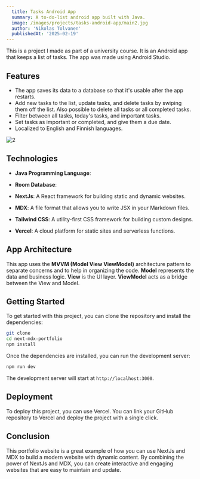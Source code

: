 ```yaml
---
  title: Tasks Android App
  summary: A to-do-list android app built with Java.
  image: /images/projects/tasks-android-app/main2.jpg
  author: 'Nikolas Tolvanen'
  publishedAt: '2025-02-19'
---
```


This is a project I made as part of a university course. It is an Android app
that keeps a list of tasks. The app was made using Android Studio.

## Features

- The app saves its data to a database so that it's usable after the app
  restarts.
- Add new tasks to the list, update tasks, and delete tasks by swiping them off
  the list. Also possible to delete all tasks or all completed tasks.
- Filter between all tasks, today's tasks, and important tasks.
- Set tasks as important or completed, and give them a due date.
- Localized to English and Finnish languages.

<Image
  src='/images/projects/tasks-android-app/screenshots.jpg'
  alt='2'
  width={3062}
  height={2042}
  caption='Mobile view, featuring detail view of a blog post, list view of blog posts, a seamless contact form, and a page to showcase gear with affiliate links.'
  size='lg'
  contained
/>

## Technologies

- **Java Programming Language**:
- **Room Database**:

- **NextJs**: A React framework for building static and dynamic websites.
- **MDX**: A file format that allows you to write JSX in your Markdown files.
- **Tailwind CSS**: A utility-first CSS framework for building custom designs.
- **Vercel**: A cloud platform for static sites and serverless functions.

## App Architecture

This app uses the **MVVM (Model View ViewModel)** architecture pattern to
separate concerns and to help in organizing the code. **Model** represents the
data and business logic. **View** is the UI layer. **ViewModel** acts as a
bridge between the View and Model.

## Getting Started

To get started with this project, you can clone the repository and install the
dependencies:

```bash
git clone
cd next-mdx-portfolio
npm install
```

Once the dependencies are installed, you can run the development server:

```bash
npm run dev
```

The development server will start at `http://localhost:3000`.

## Deployment

To deploy this project, you can use Vercel. You can link your GitHub repository
to Vercel and deploy the project with a single click.

## Conclusion

This portfolio website is a great example of how you can use NextJs and MDX to
build a modern website with dynamic content. By combining the power of NextJs
and MDX, you can create interactive and engaging websites that are easy to
maintain and update.
